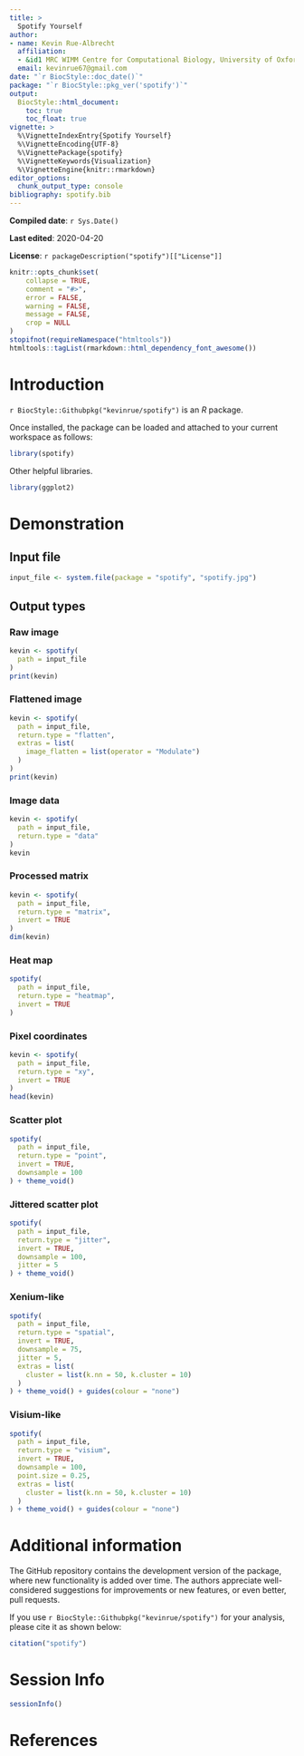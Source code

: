 ```yaml
---
title: >
  Spotify Yourself
author:
- name: Kevin Rue-Albrecht
  affiliation: 
  - &id1 MRC WIMM Centre for Computational Biology, University of Oxford, Oxford, OX3 9DS, UK
  email: kevinrue67@gmail.com
date: "`r BiocStyle::doc_date()`"
package: "`r BiocStyle::pkg_ver('spotify')`"
output: 
  BiocStyle::html_document:
    toc: true
    toc_float: true
vignette: >
  %\VignetteIndexEntry{Spotify Yourself}
  %\VignetteEncoding{UTF-8}  
  %\VignettePackage{spotify}
  %\VignetteKeywords{Visualization}
  %\VignetteEngine{knitr::rmarkdown}
editor_options: 
  chunk_output_type: console
bibliography: spotify.bib
---
```


**Compiled date**: `r Sys.Date()`

**Last edited**: 2020-04-20

**License**: `r packageDescription("spotify")[["License"]]`

```r
knitr::opts_chunk$set(
    collapse = TRUE,
    comment = "#>",
    error = FALSE,
    warning = FALSE,
    message = FALSE,
    crop = NULL
)
stopifnot(requireNamespace("htmltools"))
htmltools::tagList(rmarkdown::html_dependency_font_awesome())
```

# Introduction 

`r BiocStyle::Githubpkg("kevinrue/spotify")` is an *R* package.

Once installed, the package can be loaded and attached to your current workspace as follows:

```r
library(spotify)
```

Other helpful libraries.

```r
library(ggplot2)
```

# Demonstration

## Input file

```r
input_file <- system.file(package = "spotify", "spotify.jpg")
```

## Output types

### Raw image

```r
kevin <- spotify(
  path = input_file
)
print(kevin)
```

### Flattened image

```r
kevin <- spotify(
  path = input_file,
  return.type = "flatten",
  extras = list(
    image_flatten = list(operator = "Modulate")
  )
)
print(kevin)
```

### Image data

```r
kevin <- spotify(
  path = input_file,
  return.type = "data"
)
kevin
```

### Processed matrix

```r
kevin <- spotify(
  path = input_file,
  return.type = "matrix",
  invert = TRUE
)
dim(kevin)
```

### Heat map

```r
spotify(
  path = input_file,
  return.type = "heatmap",
  invert = TRUE
)
```

### Pixel coordinates

```r
kevin <- spotify(
  path = input_file,
  return.type = "xy",
  invert = TRUE
)
head(kevin)
```

### Scatter plot

```r
spotify(
  path = input_file,
  return.type = "point",
  invert = TRUE,
  downsample = 100
) + theme_void()
```

### Jittered scatter plot

```r
spotify(
  path = input_file,
  return.type = "jitter",
  invert = TRUE,
  downsample = 100,
  jitter = 5
) + theme_void()
```

### Xenium-like

```r
spotify(
  path = input_file,
  return.type = "spatial",
  invert = TRUE,
  downsample = 75,
  jitter = 5,
  extras = list(
    cluster = list(k.nn = 50, k.cluster = 10)
  )
) + theme_void() + guides(colour = "none")
```

### Visium-like

```r
spotify(
  path = input_file,
  return.type = "visium",
  invert = TRUE,
  downsample = 100,
  point.size = 0.25,
  extras = list(
    cluster = list(k.nn = 50, k.cluster = 10)
  )
) + theme_void() + guides(colour = "none")
```

# Additional information

The GitHub repository contains the development version of the package, where new functionality is added over time.
The authors appreciate well-considered suggestions for improvements or new features, or even better, pull requests.

If you use `r BiocStyle::Githubpkg("kevinrue/spotify")` for your analysis, please cite it as shown below:

```r
citation("spotify")
```

# Session Info {.unnumbered}

```r
sessionInfo()
```

# References {.unnumbered}
